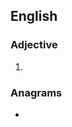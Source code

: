 ==English==

===Adjective===
{{head|en|adjective comparative form}}

# {{en-comparative of|huge}}

===Anagrams===
* {{l|en|eurgh}}